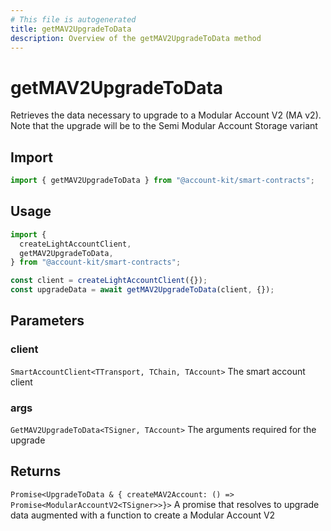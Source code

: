 ```yaml
---
# This file is autogenerated
title: getMAV2UpgradeToData
description: Overview of the getMAV2UpgradeToData method
---
```


# getMAV2UpgradeToData

Retrieves the data necessary to upgrade to a Modular Account V2 (MA v2).
Note that the upgrade will be to the Semi Modular Account Storage variant

## Import

```ts
import { getMAV2UpgradeToData } from "@account-kit/smart-contracts";
```

## Usage

```ts
import {
  createLightAccountClient,
  getMAV2UpgradeToData,
} from "@account-kit/smart-contracts";

const client = createLightAccountClient({});
const upgradeData = await getMAV2UpgradeToData(client, {});
```

## Parameters

### client

`SmartAccountClient<TTransport, TChain, TAccount>`
The smart account client

### args

`GetMAV2UpgradeToData<TSigner, TAccount>`
The arguments required for the upgrade

## Returns

`Promise<UpgradeToData & { createMAV2Account: () => Promise<ModularAccountV2<TSigner>>}>`
A promise that resolves to upgrade data augmented with a function to create a Modular Account V2
